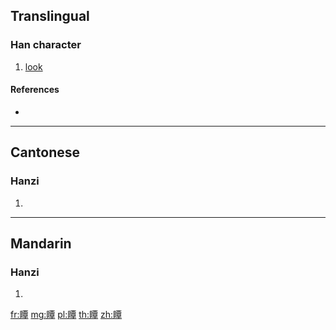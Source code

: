 {{character info/new}}
==Translingual==

===Han character===
{{Han char|rn=109|rad=目|as=12|sn=17|four=61046|canj=BUMWJ}}

# [[look]]

====References====
* {{Han ref|kx=0817.200|dkj=23691|dj=1230.030|hdz=42512.140|uh=77AB|ud=30635|bh=ED7B|bd=60795}}

----

==Cantonese==

===Hanzi===
{{yue-hanzi|jyut=|y=sam2}}

# {{defn|lang=yue|sort=目12}}

----

==Mandarin==

===Hanzi===
{{cmn-hanzi|pin=[[shěn]] ([[shen3]])|wg=shen<sup>3</sup>}}

# {{defn|lang=cmn|sort=目12}}

[[fr:瞫]]
[[mg:瞫]]
[[pl:瞫]]
[[th:瞫]]
[[zh:瞫]]